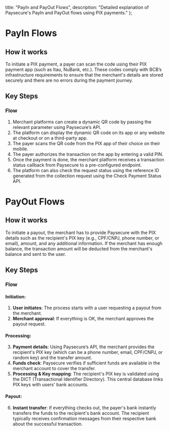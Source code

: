   title: "PayIn and PayOut Flows",
  description: "Detailed explanation of Paysecure's PayIn and PayOut flows using PIX payments."
};

# PayIn Flows

## How it works
To initiate a PIX payment, a payer can scan the code using their PIX payment app (such as Itau, NuBank, etc.).
These codes comply with BCB’s infrastructure requirements to ensure that the merchant's details are stored securely and there are no errors during the payment journey.

## Key Steps

### Flow
1. Merchant platforms can create a dynamic QR code by passing the relevant parameter using Paysecure’s API.
2. The platform can display the dynamic QR code on its app or any website at checkout or on a third-party app.
3. The payer scans the QR code from the PIX app of their choice on their mobile.
4. The payer authorizes the transaction on the app by entering a valid PIN.
5. Once the payment is done, the merchant platform receives a transaction status callback from Paysecure to a pre-configured endpoint.
6. The platform can also check the request status using the reference ID generated from the collection request using the Check Payment Status API.

# PayOut Flows

## How it works
To initiate a payout, the merchant has to provide Paysecure with the PIX details such as the recipient's PIX key (e.g., CPF/CNPJ, phone number, or email), amount, and any additional information.
If the merchant has enough balance, the transaction amount will be deducted from the merchant's balance and sent to the user.

## Key Steps

### Flow
#### Initiation:
1. **User initiates**: The process starts with a user requesting a payout from the merchant.
2. **Merchant approval**: If everything is OK, the merchant approves the payout request.

#### Processing:
3. **Payment details**: Using Paysecure’s API, the merchant provides the recipient's PIX key (which can be a phone number, email, CPF/CNPJ, or random key) and the transfer amount.
4. **Funds check**: Paysecure verifies if sufficient funds are available in the merchant account to cover the transfer.
5. **Processing & Key mapping**: The recipient's PIX key is validated using the DICT (Transactional Identifier Directory). This central database links PIX keys with users' bank accounts.

#### Payout:
6. **Instant transfer**: If everything checks out, the payer's bank instantly transfers the funds to the recipient's bank account. The recipient typically receives confirmation messages from their respective bank about the successful transaction.
